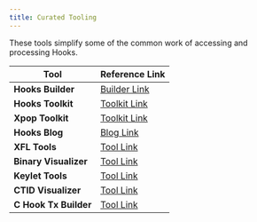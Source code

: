 ```yaml
---
title: Curated Tooling
---
```

These tools simplify some of the common work of accessing and processing Hooks.

| Tool                    | Reference Link                                                   |
| ----------------------- | ---------------------------------------------------------------- |
| **Hooks Builder**       | [Builder Link](https://builder.xahau.network/develop)           |
| **Hooks Toolkit**       | [Toolkit Link](https://hooks-toolkit.com/)         |
| **Xpop Toolkit**        | [Toolkit Link](https://github.com/Transia-RnD/xpop-toolkit)      |
| **Hooks Blog**          | [Blog Link](https://dev.to/t/xrplhooks/top/infinity)             |
| **XFL Tools**           | [Tool Link](https://richardah.github.io/xfl-tools/)              |
| **Binary Visualizer**   | [Tool Link](https://richardah.github.io/xrpl-binary-visualizer/) |
| **Keylet Tools**        | [Tool Link](https://richardah.github.io/xrpl-keylet-tools/)      |
| **CTID Visualizer**     | [Tool Link](https://transia-rnd.github.io/xrpl-ctid-visualizer/) |
| **C Hook Tx Builder**   | [Tool Link](https://transia-rnd.github.io/xrpl-tt-visualizer/)   |

